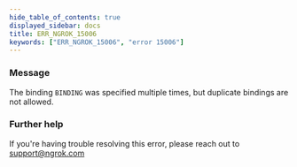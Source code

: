 ```yaml
---
hide_table_of_contents: true
displayed_sidebar: docs
title: ERR_NGROK_15006
keywords: ["ERR_NGROK_15006", "error 15006"]
---
```


### Message

The binding `BINDING` was specified multiple times, but duplicate bindings are not allowed.

### Further help

If you're having trouble resolving this error, please reach out to [support@ngrok.com](mailto:support@ngrok.com?subject=Help%20with%20ERR_NGROK_15006)

